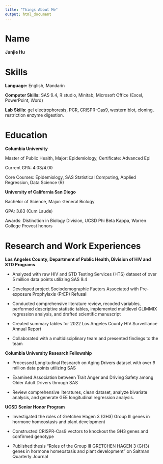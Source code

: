 ```yaml
---
title: "Things About Me"
output: html_document
---
```


# Name
**Junjie Hu**

# Skills

**Language:** English, Mandarin

**Computer Skills:** SAS 9.4, R studio, Minitab, Microsoft Office (Excel, PowerPoint, Word)

**Lab Skills:** gel electrophoresis, PCR, CRISPR-Cas9, western blot, cloning, restriction enzyme digestion.

# Education

**Columbia University**

Master of Public Health, Major: Epidemiology, Certificate: Advanced Epi

Current GPA: 4.03/4.00 

Core Courses: Epidemiology, SAS Statistical Computing, Applied Regression, Data Science (R)


**University of California San Diego**

Bachelor of Science, Major: General Biology 

GPA: 3.83 (Cum Laude) 

Awards: Distinction in Biology Division, UCSD Phi Beta Kappa, Warren College Provost honors


# Research and Work Experiences

**Los Angeles County, Department of Public Health, Division of HIV and STD Programs**

  * Analyzed with raw HIV and STD Testing Services (HTS) dataset of over 5 million data points utilizing SAS 9.4
  
  * Developed project Sociodemographic Factors Associated with Pre-exposure Prophylaxis (PrEP) Refusal
  
  * Conducted comprehensive literature review, recoded variables, performed descriptive statistic tables, implemented multilevel GLIMMIX regression analysis, and drafted scientific manuscript
  
  * Created summary tables for 2022 Los Angeles County HIV Surveillance Annual Report
  
  * Collaborated with a multidisciplinary team and presented findings to the team
  
**Columbia University Research Fellowship**

  * Processed Longitudinal Research on Aging Drivers dataset with over 9 million data points utilizing SAS

  * Examined Association between Trait Anger and Driving Safety among Older Adult Drivers through SAS
  
  * Review comprehensive literatures, clean dataset, analyze bivariate analysis, and generate GEE longitudinal regression analysis.
  
**UCSD Senior Honor Program**

  * Investigated the roles of Gretchen Hagen 3 (GH3) Group III genes in hormone homeostasis and plant
development

  * Constructed CRISPR-Cas9 vectors to knockout the GH3 genes and confirmed genotype

  * Published thesis “Roles of the Group III GRETCHEN HAGEN 3 (GH3) genes in hormone homeostasis and plant development” on Saltman Quarterly Journal

